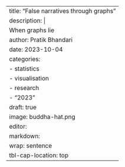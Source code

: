 ---
title: "False narratives through graphs"
description: |
  When graphs lie
author: Pratik Bhandari
date: 2023-10-04
categories:
  - statistics
  - visualisation
  - research
  - "2023"
draft: true
image: buddha-hat.png
editor: 
  markdown: 
    wrap: sentence
tbl-cap-location: top
---